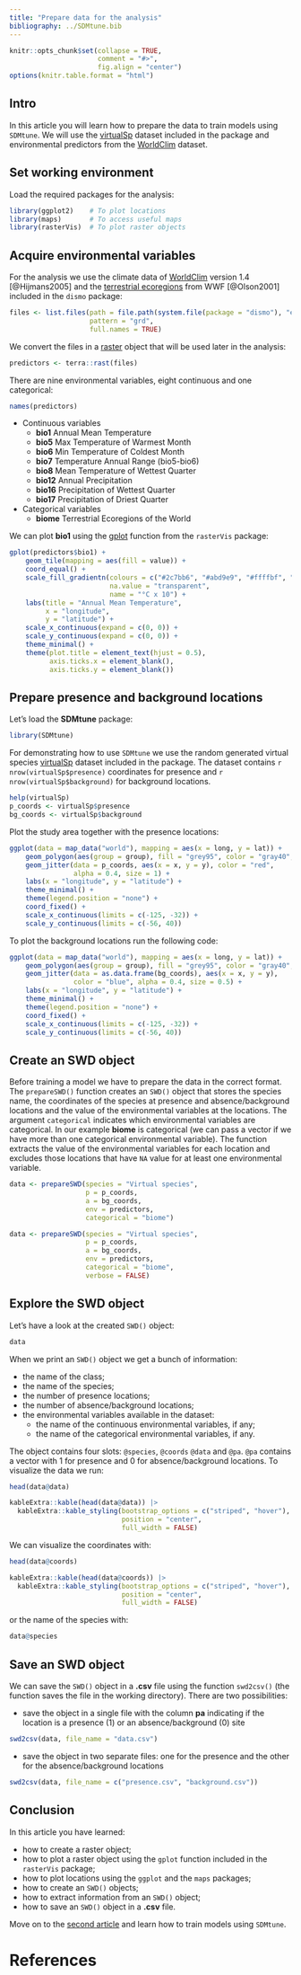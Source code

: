 ```yaml
---
title: "Prepare data for the analysis"
bibliography: ../SDMtune.bib
---
```


```r
knitr::opts_chunk$set(collapse = TRUE,
                      comment = "#>",
                      fig.align = "center")
options(knitr.table.format = "html")
```

## Intro

In this article you will learn how to prepare the data to train models using `SDMtune`. We will use the [virtualSp](../../reference/virtualSp.html) dataset included in the package and environmental predictors from the  [WorldClim](https://www.worldclim.org/) dataset.

## Set working environment

Load the required packages for the analysis:

```r
library(ggplot2)    # To plot locations
library(maps)       # To access useful maps
library(rasterVis)  # To plot raster objects
```

## Acquire environmental variables

For the analysis we use the climate data of [WorldClim](https://www.worldclim.org/) version 1.4 [@Hijmans2005] and the [terrestrial ecoregions](https://www.worldwildlife.org/publications/terrestrial-ecoregions-of-the-world)  from WWF [@Olson2001] included in the `dismo` package:

```r
files <- list.files(path = file.path(system.file(package = "dismo"), "ex"),
                    pattern = "grd",
                    full.names = TRUE)
```

We convert the files in a [raster](https://www.rdocumentation.org/packages/terra/versions/1.6-17/topics/rast) object that will be used later in the analysis:

```r
predictors <- terra::rast(files)
```

There are nine environmental variables, eight continuous and one categorical:

```r
names(predictors)
```

* Continuous variables
    + **bio1** Annual Mean Temperature
    + **bio5** Max Temperature of Warmest Month
    + **bio6** Min Temperature of Coldest Month
    + **bio7** Temperature Annual Range (bio5-bio6)
    + **bio8** Mean Temperature of Wettest Quarter
    + **bio12** Annual Precipitation
    + **bio16** Precipitation of Wettest Quarter
    + **bio17** Precipitation of Driest Quarter
* Categorical variables
    + **biome** Terrestrial Ecoregions of the World

We can plot **bio1** using the [gplot](https://www.rdocumentation.org/packages/rasterVis/versions/0.43/topics/gplot-methods) function from the `rasterVis` package:

```r
gplot(predictors$bio1) +
    geom_tile(mapping = aes(fill = value)) +
    coord_equal() +
    scale_fill_gradientn(colours = c("#2c7bb6", "#abd9e9", "#ffffbf", "#fdae61", "#d7191c"),
                         na.value = "transparent",
                         name = "°C x 10") +
    labs(title = "Annual Mean Temperature",
         x = "longitude",
         y = "latitude") +
    scale_x_continuous(expand = c(0, 0)) +
    scale_y_continuous(expand = c(0, 0)) +
    theme_minimal() +
    theme(plot.title = element_text(hjust = 0.5),
          axis.ticks.x = element_blank(),
          axis.ticks.y = element_blank())
```

## Prepare presence and background locations

Let's load the **SDMtune** package:

```r
library(SDMtune)
```

For demonstrating how to use `SDMtune` we use the random generated virtual species [virtualSp](../../reference/virtualSp.html) dataset included in the package. The dataset contains `r nrow(virtualSp$presence)` coordinates for presence and `r nrow(virtualSp$background)` for background locations.

```r
help(virtualSp)
p_coords <- virtualSp$presence
bg_coords <- virtualSp$background
```

Plot the study area together with the presence locations:

```r
ggplot(data = map_data("world"), mapping = aes(x = long, y = lat)) +
    geom_polygon(aes(group = group), fill = "grey95", color = "gray40", size = 0.2) +
    geom_jitter(data = p_coords, aes(x = x, y = y), color = "red",
                alpha = 0.4, size = 1) +
    labs(x = "longitude", y = "latitude") +
    theme_minimal() +
    theme(legend.position = "none") +
    coord_fixed() +
    scale_x_continuous(limits = c(-125, -32)) +
    scale_y_continuous(limits = c(-56, 40))
```

To plot the background locations run the following code:

```r
ggplot(data = map_data("world"), mapping = aes(x = long, y = lat)) +
    geom_polygon(aes(group = group), fill = "grey95", color = "gray40", size = 0.2) +
    geom_jitter(data = as.data.frame(bg_coords), aes(x = x, y = y),
                color = "blue", alpha = 0.4, size = 0.5) +
    labs(x = "longitude", y = "latitude") +
    theme_minimal() +
    theme(legend.position = "none") +
    coord_fixed() +
    scale_x_continuous(limits = c(-125, -32)) +
    scale_y_continuous(limits = c(-56, 40))
```

## Create an SWD object

Before training a model we have to prepare the data in the correct format. The `prepareSWD()` function creates an `SWD()` object that stores the species name, the coordinates of the species at presence and absence/background locations and the value of the environmental variables at the locations. The argument `categorical` indicates which environmental variables are categorical. In our example **biome** is categorical (we can pass a vector if we have more than one categorical environmental variable). The function extracts the value of the environmental variables for each location and excludes those locations that have `NA` value for at least one environmental variable.

```r
data <- prepareSWD(species = "Virtual species",
                   p = p_coords,
                   a = bg_coords,
                   env = predictors,
                   categorical = "biome")
```
```r
data <- prepareSWD(species = "Virtual species",
                   p = p_coords,
                   a = bg_coords,
                   env = predictors,
                   categorical = "biome",
                   verbose = FALSE)
```

## Explore the SWD object

Let's have a look at the created `SWD()` object:

```r
data
```

When we print an `SWD()` object we get a bunch of information:

* the name of the class;
* the name of the species;
* the number of presence locations;
* the number of absence/background locations;
* the environmental variables available in the dataset:
    + the name of the continuous environmental variables, if any;
    + the name of the categorical environmental variables, if any.

The object contains four slots: `@species`, `@coords` `@data` and `@pa`. `@pa` contains a vector with 1 for presence and 0 for absence/background locations. To visualize the data we run:

```r
head(data@data)
```
```r
kableExtra::kable(head(data@data)) |> 
  kableExtra::kable_styling(bootstrap_options = c("striped", "hover"),
                            position = "center",
                            full_width = FALSE)
```

We can visualize the coordinates with:

```r
head(data@coords)
```
```r
kableExtra::kable(head(data@coords)) |> 
  kableExtra::kable_styling(bootstrap_options = c("striped", "hover"),
                            position = "center",
                            full_width = FALSE)
```

or the name of the species with:

```r
data@species
```

## Save an SWD object

We can save the `SWD()` object in a **.csv** file using the function `swd2csv()` (the function saves the file in the working directory). There are two possibilities:

* save the object in a single file with the column **pa** indicating if the location is a presence (1) or an absence/background (0) site

```r
swd2csv(data, file_name = "data.csv")
```

* save the object in two separate files: one for the presence and the other for the absence/background locations

```r
swd2csv(data, file_name = c("presence.csv", "background.csv"))
```

## Conclusion

In this article you have learned:

* how to create a raster object;
* how to plot a raster object using the `gplot` function included in the `rasterVis` package;
* how to plot locations using the `ggplot` and the `maps` packages;
* how to create an `SWD()` objects;
* how to extract information from an `SWD()` object;
* how to save an `SWD()` object in a **.csv** file.

Move on to the [second article](./train-model.html) and learn how to train models using `SDMtune`.

# References
